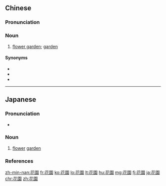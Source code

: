 {{also|花园}}
==Chinese==
{{zh-forms|s=花园}}

===Pronunciation===
{{zh-pron
|m=huāyuán
|c=faa1 jyun4-2
|h=pfs=fâ-yèn
|mn=xm,qz,tw:hoe-hn̂g/zz:hoa-hûiⁿ
|ma=Zh-huayuán.ogg
|cat=n
}}

===Noun===
{{zh-noun}}

# [[flower garden]]; [[garden]] {{zh-mw|m:個|m:座}}

====Synonyms====
* {{zh-l|花卉園}}
* {{zh-l|花圃}}
* {{zh-l|庭園}}

{{zh-cat|Elementary|Horticulture}}

----

==Japanese==
{{ja-kanjitab|はな|その|k2=ぞの|yomi=k|r=y}}

===Pronunciation===
* {{ja-pron|はなぞの|y=k|acc=0|acc_ref=NHK}}

===Noun===
{{ja-noun|はなぞの}}

# [[flower]] [[garden]]

===References===
<references/>

[[zh-min-nan:花園]]
[[fr:花園]]
[[ko:花園]]
[[lo:花園]]
[[lt:花園]]
[[hu:花園]]
[[mg:花園]]
[[fj:花園]]
[[ja:花園]]
[[chr:花園]]
[[zh:花園]]